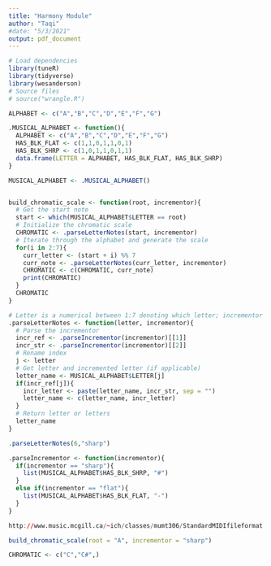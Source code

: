 ```yaml
---
title: "Harmony Module"
author: "Taqi"
#date: "5/3/2021"
output: pdf_document
---
```


```r
# Load dependencies
library(tuneR)
library(tidyverse)
library(wesanderson)
# Source files
# source("wrangle.R")
```

```r
ALPHABET <- c("A","B","C","D","E","F","G")
```

```r
.MUSICAL_ALPHABET <- function(){
  ALPHABET <- c("A","B","C","D","E","F","G")
  HAS_BLK_FLAT <- c(1,1,0,1,1,0,1)
  HAS_BLK_SHRP <- c(1,0,1,1,0,1,1)
  data.frame(LETTER = ALPHABET, HAS_BLK_FLAT, HAS_BLK_SHRP)
}

MUSICAL_ALPHABET <- .MUSICAL_ALPHABET()
```

```r

```


```r
build_chromatic_scale <- function(root, incrementor){
  # Get the start note
  start <- which(MUSICAL_ALPHABET$LETTER == root)
  # Initialize the chromatic scale
  CHROMATIC <- .parseLetterNotes(start, incrementor)
  # Iterate through the alphabet and generate the scale
  for(i in 2:7){
    curr_letter <- (start + i) %% 7
    curr_note <- .parseLetterNotes(curr_letter, incrementor)
    CHROMATIC <- c(CHROMATIC, curr_note)
    print(CHROMATIC)
  }
  CHROMATIC
}
```

```r
# Letter is a numerical between 1:7 denoting which letter; incrementor is a logical column of length 7 
.parseLetterNotes <- function(letter, incrementor){
  # Parse the incrementor
  incr_ref <- .parseIncrementor(incrementor)[[1]]
  incr_str <- .parseIncrementor(incrementor)[[2]]
  # Rename index
  j <- letter
  # Get letter and incremented letter (if applicable)
  letter_name <- MUSICAL_ALPHABET$LETTER[j]
  if(incr_ref[j]){
    incr_letter <- paste(letter_name, incr_str, sep = "")
    letter_name <- c(letter_name, incr_letter)
  }
  # Return letter or letters
  letter_name
}
```

```r
.parseLetterNotes(6,"sharp")
```


```r
.parseIncrementor <- function(incrementor){
  if(incrementor == "sharp"){
    list(MUSICAL_ALPHABET$HAS_BLK_SHRP, "#")
  } 
  else if(incrementor == "flat"){
    list(MUSICAL_ALPHABET$HAS_BLK_FLAT, "-")
  }
}
```

```r
http://www.music.mcgill.ca/~ich/classes/mumt306/StandardMIDIfileformat.html
```


```r
build_chromatic_scale(root = "A", incrementor = "sharp")
```

```r
CHROMATIC <- c("C","C#",)
```

